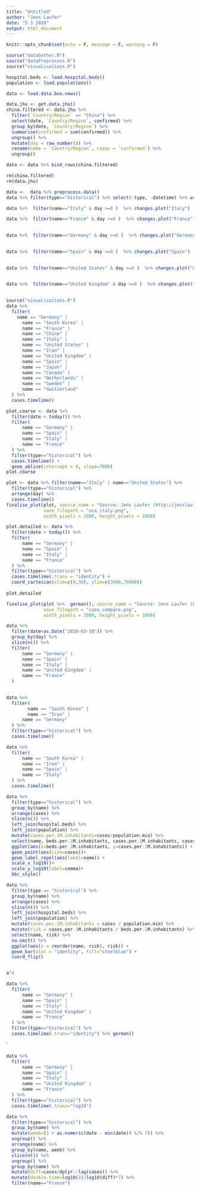 ```yaml
---
title: "Untitled"
author: "Jens Laufer"
date: "5 3 2020"
output: html_document
---
```


```r
knitr::opts_chunk$set(echo = F, message = F, warning = F)
```

```r
source("dataGather.R")
source("dataPreprocess.R")
source("visualisations.R")
```



```r
hospital.beds <- load.hospital.beds()
population <- load.populations()
```



```r
data <- load.data.bno.news()  
```



```r
data.jhu <- get.data.jhu()
china.filtered <- data.jhu %>%
  filter(`Country/Region` == "China") %>%
  select(date, `Country/Region`, confirmed) %>%
  group_by(date, `Country/Region`) %>%
  summarise(confirmed = sum(confirmed)) %>%
  ungroup() %>%
  mutate(day = row_number()) %>%
  rename(name = `Country/Region`, cases = `confirmed`) %>%
  ungroup()

data <- data %>% bind_rows(china.filtered)

rm(china.filtered)
rm(data.jhu)

```

```r
data <-  data %>% preprocess.data() 
data %>% filter(type=="historical") %>% select(-type, -datetime) %>% write_csv("historical_confirmed_cases_countries.csv")
```


```r
data %>%  filter(name=="Italy" & day >=0 )  %>% changes.plot("Italy")
```



```r
data %>%  filter(name=="France" & day >=0 )  %>% changes.plot("France")
  
```





```r

data %>%  filter(name=="Germany" & day >=0 )  %>% changes.plot("Germany")
  
```



```r
data %>%  filter(name=="Spain" & day >=0 )  %>% changes.plot("Spain")
  
```


```r
data %>%  filter(name=="United States" & day >=0 )  %>% changes.plot("United States")
  
```

```r
data %>%  filter(name=="United Kingdom" & day >=0 )  %>% changes.plot("United Kingdom")
  
```


```r

source("visualisations.R")
data %>%
  filter(
    name == "Germany" |
      name == "South Korea" |
      name == "France" |
      name == "China" |
      name == "Italy" |
      name == "United States" |
      name == "Iran" |
      name == "United Kingdom" |
      name == "Spain" |
      name == "Japan" |
      name == "Canada" |
      name == "Netherlands" |
      name == "Sweden" |
      name == "Switzerland"
  ) %>%
  cases.timelime()
```



```r
plot.coarse <- data %>% 
  filter(date < today()) %>% 
  filter(
      name == "Germany" |
      name == "Spain" |
      name == "Italy" |
      name == "France" 
  ) %>% 
  filter(type=="historical") %>%
  cases.timelime() +
  geom_abline(intercept = 0, slope=7000)
plot.coarse
```

```r
plot <- data %>% filter(name=="Italy" | name=="United States") %>% 
  filter(type=="historical") %>% 
  arrange(day) %>% 
  cases.timelime() 
finalise_plot(plot, source_name = "Source: Jens Laufer (http://jenslaufer.com) Data: BNO News", 
              save_filepath = "usa_italy.png",
              width_pixels = 2000, height_pixels = 1000)
```


```r
plot.detailed <- data %>% 
  filter(date < today()) %>% 
  filter(
      name == "Germany" |
      name == "Spain" |
      name == "Italy" |
      name == "France" 
  ) %>% 
  filter(type=="historical") %>%
  cases.timelime(.trans = "identity") +
  coord_cartesian(xlim=c(9,30), ylim=c(3000,70000)) 
  
plot.detailed
```

```r
finalise_plot(plot %>%  german(), source_name = "Source: Jens Laufer (http://jenslaufer.com) Data: BNO News", 
              save_filepath = "case_compare.png",
              width_pixels = 2000, height_pixels = 1000)

```


```r
data %>% 
  filter(date<as.Date("2020-03-18")) %>%  
  group_by(day) %>% 
  slice(n()) %>% 
  filter(
      name == "Germany" |
      name == "Spain" |
      name == "Italy" |
      name == "United Kingdom" |
      name == "France" 
  ) 
  
```
```r
data %>% 
  filter(
        name == "South Korea" |
        name == "Iran" |
      name == "Germany" 
  ) %>% 
  filter(type=="historical") %>% 
  cases.timelime() 
```




```r
data %>% 
  filter(
      name == "South Korea" |
      name == "Iran" |
      name == "Spain" |
      name == "Italy"  
  ) %>% 
  cases.timelime() 


```


```r
data %>% 
  filter(type=="historical") %>% 
  group_by(name) %>% 
  arrange(cases) %>% 
  slice(n()) %>% 
  left_join(hospital.beds) %>% 
  left_join(population) %>% 
  mutate(cases.per.1M.inhabitants=cases/population.mio) %>% 
  select(name, beds.per.1M.inhabitants, cases.per.1M.inhabitants, cases) %>% 
  ggplot(aes(x=beds.per.1M.inhabitants, y=cases.per.1M.inhabitants)) +
  geom_point(aes(size=cases))+
  geom_label_repel(aes(label=name)) +
  scale_x_log10()+
  scale_y_log10(label=comma)+
  bbc_style()
```
```r
data %>%
  filter(type == "historical") %>%
  group_by(name) %>%
  arrange(cases) %>%
  slice(n()) %>%
  left_join(hospital.beds) %>%
  left_join(population) %>%
  mutate(cases.per.1M.inhabitants = cases / population.mio) %>%
  mutate(risk = cases.per.1M.inhabitants / beds.per.1M.inhabitants) %>%
  select(name, risk) %>%
  na.omit() %>% 
  ggplot(aes(x = reorder(name, risk), risk)) +
  geom_bar(stat = "identity", fill="steelblue") +
  coord_flip() 
```



```r
```


```r
a^4
```


```r

data %>% 
  filter(
      name == "Germany" |
      name == "Spain" |
      name == "Italy" |
      name == "United Kingdom" |
      name == "France" 
  ) %>% 
  filter(type=="historical") %>% 
  cases.timelime(.trans="identity") %>% german()

```


`
```r
data %>% 
  filter(
      name == "Germany" |
      name == "Spain" |
      name == "Italy" |
      name == "United Kingdom" |
      name == "France" 
  ) %>% 
  filter(type=="historical") %>% 
  cases.timelime(.trans="log10") 
```




```r
data %>% 
  filter(type=="historical") %>% 
  group_by(name) %>% 
  mutate(week=(1 + as.numeric(date - min(date)) %/% 7)) %>% 
  ungroup() %>% 
  arrange(name) %>% 
  group_by(name, week) %>% 
  slice(n()) %>% 
  ungroup() %>% 
  group_by(name) %>% 
  mutate(diff=cases/dplyr::lag(cases)) %>% 
  mutate(double.time=log10(2)/log10(diff)*7) %>% 
  filter(name=="France")
```




